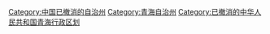 [[Category:中国已撤消的自治州|Category:中国已撤消的自治州]]
[[Category:青海自治州|Category:青海自治州]]
[[Category:已撤消的中华人民共和国青海行政区划|Category:已撤消的中华人民共和国青海行政区划]]